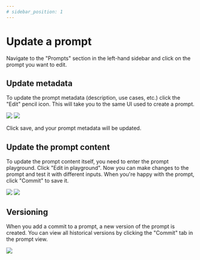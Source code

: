 ```yaml
---
# sidebar_position: 1
---
```


# Update a prompt

Navigate to the "Prompts" section in the left-hand sidebar and click on the prompt you want to edit.

## Update metadata

To update the prompt metadata (description, use cases, etc.) click the "Edit" pencil icon. This will take you to the same UI used to create a prompt.

![](../static/metadata_edit_button.png)
![](../static/update_prompt_form.png)

Click save, and your prompt metadata will be updated.

## Update the prompt content

To update the prompt content itself, you need to enter the prompt playground. Click "Edit in playground".
Now you can make changes to the prompt and test it with different inputs. When you're happy with the prompt, click "Commit" to save it.

![](../static/edit_in_playground.png)
![](../static/prompt_playground_edit_commit.png)

## Versioning

When you add a commit to a prompt, a new version of the prompt is created. You can view all historical versions by clicking the "Commit" tab in the prompt view.

![](../static/prompt_commits_tab.png)
